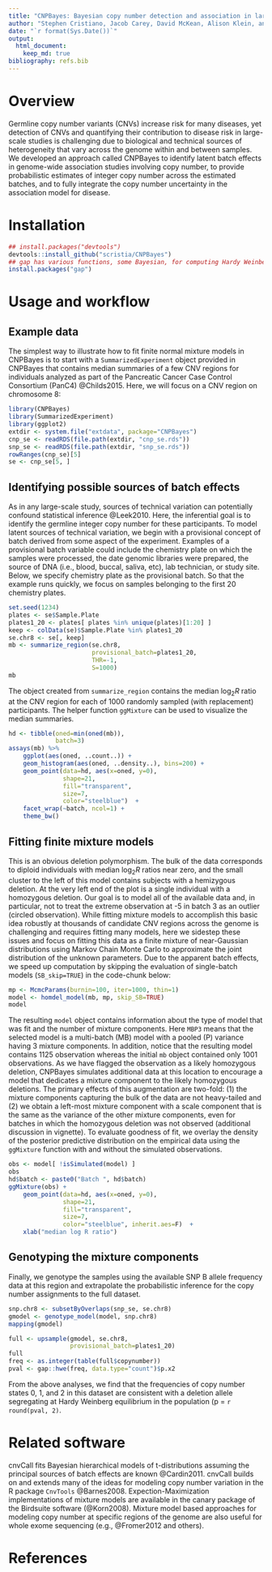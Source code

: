 ```yaml
---
title: "CNPBayes: Bayesian copy number detection and association in large-scale studies"
author: "Stephen Cristiano, Jacob Carey, David McKean, Alison Klein, and Rob Scharpf"
date: "`r format(Sys.Date())`"
output:	
  html_document:
    keep_md: true
bibliography: refs.bib	
---
```


# Overview

Germline copy number variants (CNVs) increase risk for many diseases, yet detection of CNVs and quantifying their contribution to disease risk in large-scale studies is challenging due to biological and technical sources of heterogeneity that vary across the genome within and between samples. We developed an approach called CNPBayes to identify latent batch effects in genome-wide association studies involving copy number, to provide probabilistic estimates of integer copy number across the estimated batches, and to fully integrate the copy number uncertainty in the association model for disease. 

# Installation

```r
## install.packages("devtools")
devtools::install_github("scristia/CNPBayes")
## gap has various functions, some Bayesian, for computing Hardy Weinberg equilibrium
install.packages("gap")
```

# Usage and workflow

## Example data

The simplest way to illustrate how to fit finite normal mixture models in CNPBayes is to start with a `SummarizedExperiment` object provided in CNPBayes that contains median summaries of a few CNV regions for individuals analyzed as part of the Pancreatic Cancer Case Control Consortium (PanC4) @Childs2015.  Here, we will focus on a CNV region on chromosome 8:

```r
library(CNPBayes)
library(SummarizedExperiment)
library(ggplot2)
extdir <- system.file("extdata", package="CNPBayes")
cnp_se <- readRDS(file.path(extdir, "cnp_se.rds"))
snp_se <- readRDS(file.path(extdir, "snp_se.rds"))
rowRanges(cnp_se)[5]
se <- cnp_se[5, ]
```

## Identifying possible sources of batch effects


As in any large-scale study, sources of technical variation can potentially confound statistical inference @Leek2010.  Here, the inferential goal is to identify the germline integer copy number for these participants.  To model latent sources of technical variation, we begin with a provisional concept of batch derived from some aspect of the experiment. Examples of a provisional batch variable could include the chemistry plate on which the samples were processed, the date genomic libraries were prepared, the source of DNA (i.e., blood, buccal, saliva, etc), lab technician, or study site.  Below, we specify chemistry plate as the provisional batch.   So that the example runs quickly, we focus on samples belonging to the first 20 chemistry plates.

```r
set.seed(1234)
plates <- se$Sample.Plate
plates1_20 <- plates[ plates %in% unique(plates)[1:20] ]
keep <- colData(se)$Sample.Plate %in% plates1_20
se.chr8 <- se[, keep]
mb <- summarize_region(se.chr8,
                       provisional_batch=plates1_20,
                       THR=-1,
                       S=1000)
mb
```

The object created from `summarize_region` contains the median log$_2 R$ ratio at the CNV region for each of 1000 randomly sampled (with replacement) participants. The helper function `ggMixture` can be used to visualize the median summaries.

```r
hd <- tibble(oned=min(oned(mb)),
             batch=3)
assays(mb) %>%
    ggplot(aes(oned, ..count..)) +
    geom_histogram(aes(oned, ..density..), bins=200) +
    geom_point(data=hd, aes(x=oned, y=0),
               shape=21,
               fill="transparent",
               size=7,
               color="steelblue")  +
    facet_wrap(~batch, ncol=1) +
    theme_bw()
```

## Fitting finite mixture models

This is an obvious deletion polymorphism.  The bulk of the data corresponds to diploid individuals with median log$_2 R$ ratios near zero, and the small cluster to the left of this model contains subjects with a hemizygous deletion.  At the very left end of the plot is a single individual with a homozygous deletion. Our goal is to model all of the available data and, in particular, not to treat the extreme observation at -5 in batch 3 as an outlier (circled observation). While fitting mixture models to accomplish this basic idea robustly at thousands of candidate CNV regions across the genome is challenging and requires fitting many models, here we sidestep these issues and focus on fitting this data as a finite mixture of near-Gaussian distributions using Markov Chain Monte Carlo to approximate the joint distribution of the unknown parameters. Due to the apparent batch effects, we speed up computation by skipping the evaluation of single-batch models (`SB_skip=TRUE`) in the code-chunk below:

```r
mp <- McmcParams(burnin=100, iter=1000, thin=1)
model <- homdel_model(mb, mp, skip_SB=TRUE)
model
```

The resulting `model` object contains information about the type of model that was fit and the number of mixture components.  Here `MBP3` means that the selected model is a multi-batch (MB) model with a pooled (P) variance having 3 mixture components.  In addition, notice that the resulting model contains 1125 observation whereas the initial `mb` object contained only 1001 observations.  As we have flagged the observation as a likely homozygous deletion, CNPBayes simulates additional data at this location to encourage a model that dedicates a mixture component to the likely homozygous deletions. The primary effects of this augmentation are two-fold: (1) the mixture components capturing the bulk of the data  are not heavy-tailed and (2) we obtain a left-most mixture component with a scale component that is the same as the variance of the other mixture components, even for batches in which the homozygous deletion was not observed (additional discussion in vignette). To evaluate goodness of fit, we overlay the density of the posterior predictive distribution on the empirical data using the `ggMixture` function with and without the simulated observations.

```r
obs <- model[ !isSimulated(model) ]
obs
hd$batch <- paste0("Batch ", hd$batch)
ggMixture(obs) +
    geom_point(data=hd, aes(x=oned, y=0),
               shape=21,
               fill="transparent",
               size=7,
               color="steelblue", inherit.aes=F)  +
    xlab("median log R ratio")
```

## Genotyping the mixture components

Finally, we genotype the samples using the available SNP B allele frequency data at this region and extrapolate the probabilistic inference for the copy number assignments to the full dataset.

```r
snp.chr8 <- subsetByOverlaps(snp_se, se.chr8)
gmodel <- genotype_model(model, snp.chr8)
mapping(gmodel)
```

```r
full <- upsample(gmodel, se.chr8,
                 provisional_batch=plates1_20)
full
freq <- as.integer(table(full$copynumber))
pval <- gap::hwe(freq, data.type="count")$p.x2 
```

From the above analyses, we find that the frequencies of copy number states 0, 1, and 2 in this dataset are consistent with a deletion allele segregating at Hardy Weinberg equilibrium in the population (p = `r round(pval, 2)`.

# Related software

cnvCall fits Bayesian hierarchical models of t-distributions assuming the principal sources of batch effects are known @Cardin2011.  cnvCall builds on and extends many of the ideas for modeling copy number variation in the R package `CnvTools` @Barnes2008.  Expection-Maximization  implementations of mixture models are available in the canary package of the Birdsuite software (@Korn2008).  Mixture model based approaches for modeling copy number at specific regions of the genome are also useful for whole exome sequencing (e.g., @Fromer2012 and others).

# References

